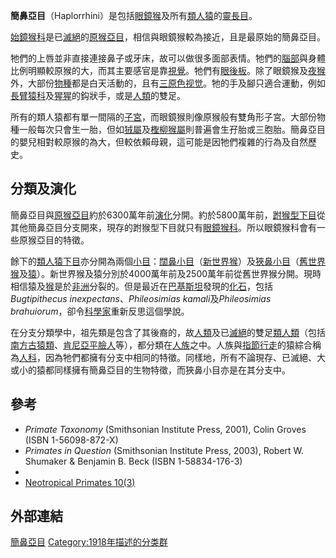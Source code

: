 {{Automatic taxobox 
| taxon =Haplorrhini
| fossil_range =  {{fossil range|始新世|現代|[[始新世|始新世]]－現代}}
| image = Totenkopfaeffchen.jpg
| image_width = 250px
| image_caption = [[松鼠猴|松鼠猴]]（''Samiri sciureus''）
| authority = [[Pocock|Pocock]], 1918
| subdivision_ranks = [[下目|下目]]
| subdivision  =
* [[跗猴型下目|跗猴型下目]] Tarsiiformes
* [[類人猿下目|類人猿下目]] Simiiformes
}}

'''簡鼻亞目'''（Haplorrhini）是包括[[眼鏡猴|眼鏡猴]]及所有[[類人猿|類人猿]]的[[靈長目|靈長目]]。

[[始鏡猴科|始鏡猴科]]是已[[滅絕|滅絕]]的[[原猴亞目|原猴亞目]]，相信與眼鏡猴較為接近，且是最原始的簡鼻亞目。

牠們的上唇並非直接連接鼻子或牙床，故可以做很多面部表情。牠們的[[腦部|腦部]]與身體比例明顯較原猴的大，而其主要感官是靠[[視覺|視覺]]。牠們有[[眼後板|眼後板]]。除了眼鏡猴及[[夜猴|夜猴]]外，大部份[[物種|物種]]都是白天活動的，且有[[三原色视觉|三原色视觉]]。牠的手及腳只適合運動，例如[[長臂猿科|長臂猿科]]及[[猩猩|猩猩]]的鈎狀手，或是[[人類|人類]]的雙足。

所有的類人猿都有單一間隔的[[子宮|子宮]]，而眼鏡猴則像原猴般有雙角形子宮。大部份物種一般每次只會生一胎，但如[[狨屬|狨屬]]及[[檉柳猴屬|檉柳猴屬]]則普遍會生孖胎或三胞胎。簡鼻亞目的嬰兒相對較原猴的為大，但較依賴母親，這可能是因牠們複雜的行為及自然歷史。

== 分類及演化 ==
簡鼻亞目與[[原猴亞目|原猴亞目]]約於6300萬年前[[演化|演化]]分開。約於5800萬年前，[[跗猴型下目|跗猴型下目]]從其他簡鼻亞目分支開來，現存的跗猴型下目就只有[[眼鏡猴科|眼鏡猴科]]。所以眼鏡猴科會有一些原猴亞目的特徵。

餘下的[[類人猿下目|類人猿下目]]亦分開為兩個[[小目|小目]]：[[闊鼻小目|闊鼻小目]]（[[新世界猴|新世界猴]]）及[[狹鼻小目|狹鼻小目]]（[[舊世界猴|舊世界猴]]及[[猿|猿]]）。新世界猴及猿分別於4000萬年前及2500萬年前從舊世界猴分開。現時相信猿及[[猴|猴]]是於[[非洲|非洲]]分裂的。但是最近在[[巴基斯坦|巴基斯坦]]發現的[[化石|化石]]，包括''Bugtipithecus inexpectans''、''Phileosimias kamali''及''Phileosimias brahuiorum''，卻令[[科學家|科學家]]重新反思這個學說。

在分支分類學中，祖先類是包含了其後裔的，故[[人類|人類]]及已[[滅絕|滅絕]]的雙足[[類人類|類人類]]（包括[[南方古猿類|南方古猿類]]、[[肯尼亞平臉人|肯尼亞平臉人]]等），都分類在[[人族|人族]]之中。人族與[[指節行走|指節行走]]的猿綜合稱為[[人科|人科]]，因為牠們都擁有分支中相同的特徵。同樣地，所有不論現存、已滅絕、大或小的猿都同樣擁有簡鼻亞目的生物特徵，而狹鼻小目亦是在其分支中。
== 參考 ==
{{reflistH}}
* ''Primate Taxonomy'' (Smithsonian Institute Press, 2001), Colin Groves (ISBN 1-56098-872-X)
* ''Primates in Question'' (Smithsonian Institute Press, 2003), Robert W. Shumaker & Benjamin B. Beck (ISBN 1-58834-176-3)
* {{MSW3 Groves|pages=127-184}}
* [https://web.archive.org/web/20051017104817/http://portals.conservation.org/downloads/storedfile/Document/0x8f66917c80b3f44f979766ceaf90fb62.pdf Neotropical Primates 10(3)]
{{reflistF}}

==外部連結==
{{wikispecies|Haplorrhini}}
{{靈長目}}
{{Taxonbar}}

[[Category:簡鼻亞目|]]
[[Category:1918年描述的分类群|Category:1918年描述的分类群]]